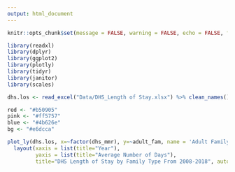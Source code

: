 ```yaml
---
output: html_document
---
```



```r
knitr::opts_chunk$set(message = FALSE, warning = FALSE, echo = FALSE, fig.align="left")
```


```r
library(readxl)
library(dplyr)
library(ggplot2)
library(plotly)
library(tidyr)
library(janitor)
library(scales)

dhs.los <- read_excel("Data/DHS_Length of Stay.xlsx") %>% clean_names()

red <- "#b50905"
pink <- "#ff5757"
blue <- "#4b626e"
bg <- "#e6dcca"
```


```r
plot_ly(dhs.los, x=~factor(dhs_mmr), y=~adult_fam, name = 'Adult Family', type="scatter", mode="lines+markers", hoverinfo="text", text=~paste(adult_fam, "Days"), color = I(red)) %>% add_trace(y=~fam_w_child, name = 'Families With Children', mode="lines+markers", hoverinfo="text", text=~paste(fam_w_child, "Days"), color = I(pink)) %>% add_trace(y=~single_adults, name = "Single Adults", mode="lines+markers", hoverinfo="text", text=~paste(single_adults, "Days"), color = I(blue)) %>%
  layout(xaxis = list(title="Year"),
         yaxis = list(title="Average Number of Days"),
         title="DHS Length of Stay by Family Type From 2008-2018", autosize = F, width = 1000, height = 500)
```


